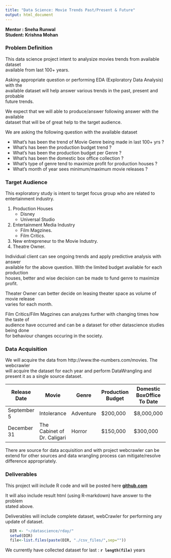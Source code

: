 ```yaml
---
title: "Data Science: Movie Trends Past/Present & Future"
output: html_document
---
```

  
**Mentor : Sneha Runwal**  
**Student: Krishna Mohan **

### Problem Definition

This data science project intent to analysize movies trends from available dataset  
available from last 100+ years.

Asking appropriate question or performing EDA (Exploratory Data Analysis) with the  
available dataset will help answer various trends in the past, present and probable   
future trends.

We expect that we will able to produce/answer following answer with the available  
dataset that will be of great help to the target audience.

We are asking the following question with the available dataset  

* What's has been the trend of Movie Genre being made in last 100+ yrs ?
* What's has been the production budget trend ?
* What's has been the production budget per Genre ?
* What's has been the domestic box office collection ?
* What's type of genre tend to maximize profit for production houses ?
* What's month of year sees minimum/maximum movie releases ?

### Target Audience 

This exploratory study is intent to target focus group who are related to entertainment
industry. 

1. Production Houses
    + Disney
    + Universal Studio
2. Entertainment Media Industry
    + Film Magzines.
    + Film Critics.
3. New entrepreneur to the Movie Industry.
4. Theatre Owner.

Individual client can see ongoing trends and apply predictive analysis with answer  
available for the above question. With the limited budget available for each production  
houses, better and wise decision can be made to fund genre to maximize profit.

Theater Owner can better decide on leasing theater space as volume of movie release  
varies for each month.

Film Critics/Film Magzines can analyzes further with changing times how the taste of  
audience have occurred and can be a dataset for other datascience studies being done  
for behaviour changes occuring in the society.

### Data Acquisition
We will acquire the data from http://www.the-numbers.com/movies. The webcrawler  
will acquire the dataset for each year and perform DataWrangling and present it
as a single source dataset.

Release Date | Movie       | Genre   | Production Budget | Domestic BoxOffice To Date
-------------|-------------|---------|-------------------|---------------------------
September 5  | Intolerance |Adventure| $200,000          | $8,000,000
December 31  | The Cabinet of Dr. Caligari| Horror | $150,000 | $300,000 

There are source for data acquisition and with project webcrawler can be extend for   other sources and data wrangling process can mitigate/resolve difference appropriately.

### Deliverables
This project will include R code and will be posted here 
**[github.com](https://github.com/mohankri/datascience/tree/master/rday)**

It will also include result html (using R-markdown) have answer to the problem  
stated above.

Deliverables will include complete dataset, webCrawler for performing any update
of dataset.

```r
  DIR <- "~/datascience/rday/"
  setwd(DIR)
  file<-list.files(paste(DIR, "./csv_files/",sep=""))
```

We currently have collected dataset for last : __`r length(file)`__ years  

